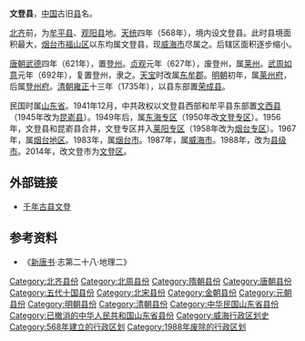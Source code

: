 '''文登县'''，[[中国|中国]]古旧[[县|县]]名。

[[北齐|北齐]]前，为[[牟平县_(西汉)|牟平县]]、[[观阳县|观阳县]]地。[[天统_(北齐)|天统]]四年（568年），境内设文登县。此时县境面积最大，[[烟台市|烟台市]][[福山区|福山区]]以东均属文登县，现[[威海市|威海市]]尽属之。后辖区面积逐步缩小。

[[唐朝|唐朝]][[武德|武德]]四年（621年），置[[登州|登州]]。[[貞觀_(唐朝)|贞观]]元年（627年），废登州，属[[莱州_(古代)|莱州]]。[[武周|武周]][[如意_(年号)|如意]]元年（692年），复置登州，隶之。[[天宝_(唐朝)|天宝]]时改属[[东牟郡|东牟郡]]。[[明朝|明朝]]初年，属[[莱州府|莱州府]]，后属[[登州府|登州府]]。[[清朝|清朝]][[雍正|雍正]]十三年（1735年），以县东部置[[荣成县|荣成县]]。

民国时属[[山東省_(中華民國)|山东省]]。1941年12月，中共政权以文登县西部和牟平县东部置[[文西县|文西县]]（1945年改为[[昆嵛县|昆嵛县]]）。1949年后，属[[东海专区|东海专区]]（1950年改[[文登专区|文登专区]]）。1956年，文登县和昆嵛县合并，文登专区并入[[莱阳专区|莱阳专区]]（1958年改为[[烟台专区|烟台专区]]）。1967年，属[[烟台地区|烟台地区]]。1983年，属[[烟台市|烟台市]]。1987年，属[[威海市|威海市]]。1988年，改为[[县级市|县级市]]。2014年，改文登市为[[文登区|文登区]]。

== 外部链接 ==
*[https://web.archive.org/web/20120417233406/http://www.wddm.gov.cn/view.asp?id=252 千年古县文登]

== 参考资料 ==
 
*《[[新唐书|新唐书]]·志第二十八·地理二》

{{山东行政区划小作品}}
{{DEFAULTSORT:W}}
[[Category:北齐县份|Category:北齐县份]]
[[Category:北周县份|Category:北周县份]]
[[Category:隋朝县份|Category:隋朝县份]]
[[Category:唐朝县份|Category:唐朝县份]]
[[Category:五代十国县份|Category:五代十国县份]]
[[Category:北宋县份|Category:北宋县份]]
[[Category:金朝县份|Category:金朝县份]]
[[Category:元朝县份|Category:元朝县份]]
[[Category:明朝县份|Category:明朝县份]]
[[Category:清朝县份|Category:清朝县份]]
[[Category:中华民国山东省县份|Category:中华民国山东省县份]]
[[Category:已撤消的中华人民共和国山东省县份|Category:已撤消的中华人民共和国山东省县份]]
[[Category:威海行政区划史|Category:威海行政区划史]]
[[Category:568年建立的行政区划|Category:568年建立的行政区划]]
[[Category:1988年废除的行政区划|Category:1988年废除的行政区划]]